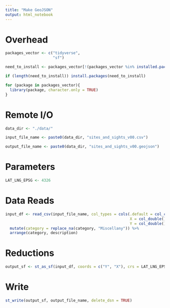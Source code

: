 ```yaml
---
title: "Make GeoJSON"
output: html_notebook
---
```


# Overhead
```r
packages_vector <- c("tidyverse",
                     "sf")

need_to_install <- packages_vector[!(packages_vector %in% installed.packages()[,"Package"])]

if (length(need_to_install)) install.packages(need_to_install)

for (package in packages_vector){
  library(package, character.only = TRUE)
}


```

# Remote I/O
```r
data_dir <- "./data/"

input_file_name <- paste0(data_dir, "sites_and_sights_v00.csv")

output_file_name <- paste0(data_dir, "sites_and_sights_v00.geojson")

```

# Parameters
```r
LAT_LNG_EPSG <- 4326
```

# Data Reads
```r
input_df <- read_csv(input_file_name, col_types = cols(.default = col_character(),
                                                       X = col_double(),
                                                       Y = col_double())) %>%
  mutate(category = replace_na(category, "Miscellany")) %>%
  arrange(category, description)
```


# Reductions
```r
output_sf <- st_as_sf(input_df, coords = c("Y", "X"), crs = LAT_LNG_EPSG)
```

# Write
```r
st_write(output_sf, output_file_name, delete_dsn = TRUE)
```

